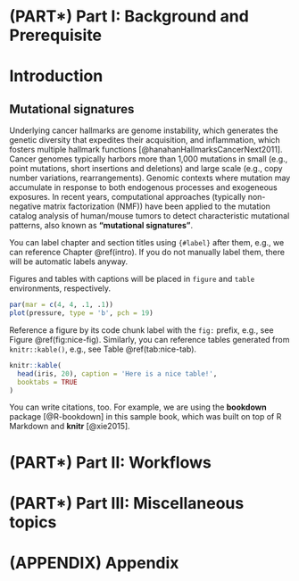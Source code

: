 # (PART\*) Part I: Background and Prerequisite {-}

# Introduction {#intro}

## Mutational signatures

Underlying cancer hallmarks are genome instability, which generates the genetic diversity that expedites their acquisition, and inflammation, which fosters multiple hallmark functions [@hanahanHallmarksCancerNext2011]. Cancer genomes typically harbors more than 1,000 mutations in small (e.g., point mutations, short insertions and deletions) and large scale (e.g., copy number variations, rearrangements). Genomic contexts where mutation may accumulate in response to both endogenous processes and exogeneous exposures. In recent years, computational approaches (typically non-negative matrix factorization (NMF)) have been applied to the mutation catalog analysis of human/mouse tumors to detect characteristic mutational patterns, also known as **"mutational signatures"**.


You can label chapter and section titles using `{#label}` after them, e.g., we can reference Chapter \@ref(intro). If you do not manually label them, there will be automatic labels anyway.

Figures and tables with captions will be placed in `figure` and `table` environments, respectively.

```r
par(mar = c(4, 4, .1, .1))
plot(pressure, type = 'b', pch = 19)
```

Reference a figure by its code chunk label with the `fig:` prefix, e.g., see Figure \@ref(fig:nice-fig). Similarly, you can reference tables generated from `knitr::kable()`, e.g., see Table \@ref(tab:nice-tab).

```r
knitr::kable(
  head(iris, 20), caption = 'Here is a nice table!',
  booktabs = TRUE
)
```

You can write citations, too. For example, we are using the **bookdown** package [@R-bookdown] in this sample book, which was built on top of R Markdown and **knitr** [@xie2015].


# (PART\*) Part II: Workflows {-}

# (PART\*) Part III: Miscellaneous topics {-}

# (APPENDIX) Appendix {-}
